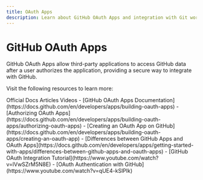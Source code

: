 ```yaml
---
title: OAuth Apps
description: Learn about GitHub OAuth Apps and integration with Git workflows
---
```


# GitHub OAuth Apps

GitHub OAuth Apps allow third-party applications to access GitHub data after a user authorizes the application, providing a secure way to integrate with GitHub.

Visit the following resources to learn more:

<Tabs defaultValue="article">
<TabsList>
<TabsTrigger value="official">Official Docs</TabsTrigger>
<TabsTrigger value="article">Articles</TabsTrigger>
<TabsTrigger value="video">Videos</TabsTrigger>
</TabsList>

<TabsContent value="official">
- [GitHub OAuth Apps Documentation](https://docs.github.com/en/developers/apps/building-oauth-apps)
- [Authorizing OAuth Apps](https://docs.github.com/en/developers/apps/building-oauth-apps/authorizing-oauth-apps)
</TabsContent>
<TabsContent value="article">
- [Creating an OAuth App on GitHub](https://docs.github.com/en/developers/apps/building-oauth-apps/creating-an-oauth-app)
- [Differences between GitHub Apps and OAuth Apps](https://docs.github.com/en/developers/apps/getting-started-with-apps/differences-between-github-apps-and-oauth-apps)
</TabsContent>
<TabsContent value="video">
- [GitHub OAuth Integration Tutorial](https://www.youtube.com/watch?v=lVwSZrM5N8E)
- [OAuth Authentication with GitHub](https://www.youtube.com/watch?v=qUE4-kSlPIk)
</TabsContent>
</Tabs>
